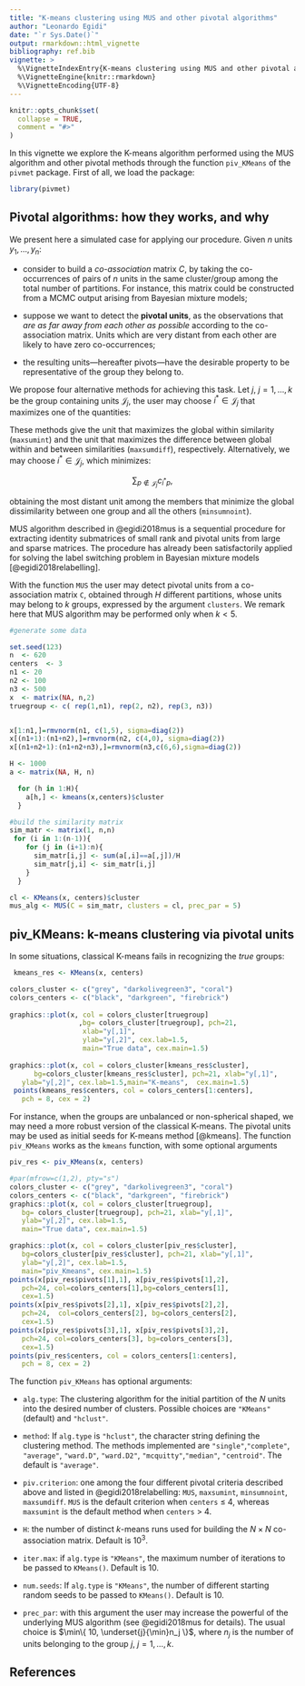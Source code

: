```yaml
---
title: "K-means clustering using MUS and other pivotal algorithms"
author: "Leonardo Egidi"
date: "`r Sys.Date()`"
output: rmarkdown::html_vignette
bibliography: ref.bib
vignette: >
  %\VignetteIndexEntry{K-means clustering using MUS and other pivotal algorithms}
  %\VignetteEngine{knitr::rmarkdown}
  %\VignetteEncoding{UTF-8}
---
```


```r
knitr::opts_chunk$set(
  collapse = TRUE,
  comment = "#>"
)
```

In this vignette we explore the K-means algorithm performed using the MUS algorithm and other pivotal methods through the function `piv_KMeans` of the `pivmet` package. First of all, we load the package:

```r
library(pivmet)
```



## Pivotal algorithms: how they works, and why

 We present here a simulated case for applying our procedure. Given $n$ units $y_1,\ldots,y_n$:

- consider to build a *co-association* matrix $C$, by taking the co-occurrences of pairs of $n$ units in
the same cluster/group among the total number of partitions. For instance, this matrix could be constructed from a MCMC output arising from Bayesian mixture models;

- suppose we want to detect the **pivotal units**, as the observations that *are as far away from each
other as possible* according to the co-association matrix. Units which are very distant from each other are likely to have
zero co-occurrences;

- the resulting units---hereafter pivots---have the desirable property to be representative of the group they belong to.

We propose four alternative methods for achieving this task. Let $j, \ j=1,\ldots,k$ be the group containing units $\mathcal J_j$, the user may choose ${i^*}\in\mathcal J_j$ that maximizes one of the quantities:

\begin{align*}
& \sum_{p\in\mathcal J_j} c_{{i^*}p}  \\
& \sum_{p\in\mathcal J_j} c_{{i^*}p} - \sum_{p\not\in\mathcal J_j} c_{{i^*}p}.
\end{align*}

These methods give the unit that maximizes the global within similarity (`maxsumint`) and the unit that maximizes the difference between global within and between similarities (`maxsumdiff`), respectively. Alternatively, we may choose $i^{*} \in\mathcal J_j$, which minimizes:

$$\sum_{p\not\in\mathcal J_j} c_{i^{*}p},$$

obtaining the most distant unit among the members that minimize the global dissimilarity between one group and all the others (`minsumnoint`).


MUS algorithm described in @egidi2018mus is a sequential procedure for extracting identity submatrices of small rank and pivotal units from large and sparse matrices. The procedure has already
been satisfactorily applied for solving the label switching problem in Bayesian mixture
models [@egidi2018relabelling].

With the function `MUS` the user may detect pivotal units from a co-association matrix `C`, obtained through $H$ different partitions, whose units may belong to $k$ groups, expressed by the argument `clusters`. We remark here that MUS algorithm may be performed only when $k <5$.

```r
#generate some data

set.seed(123)
n  <- 620
centers  <- 3
n1 <- 20
n2 <- 100
n3 <- 500
x  <- matrix(NA, n,2)
truegroup <- c( rep(1,n1), rep(2, n2), rep(3, n3))


x[1:n1,]=rmvnorm(n1, c(1,5), sigma=diag(2))
x[(n1+1):(n1+n2),]=rmvnorm(n2, c(4,0), sigma=diag(2))
x[(n1+n2+1):(n1+n2+n3),]=rmvnorm(n3,c(6,6),sigma=diag(2))

H <- 1000
a <- matrix(NA, H, n)

  for (h in 1:H){
    a[h,] <- kmeans(x,centers)$cluster
  }

#build the similarity matrix
sim_matr <- matrix(1, n,n)
 for (i in 1:(n-1)){
    for (j in (i+1):n){
      sim_matr[i,j] <- sum(a[,i]==a[,j])/H
      sim_matr[j,i] <- sim_matr[i,j]
    }
  }

cl <- KMeans(x, centers)$cluster
mus_alg <- MUS(C = sim_matr, clusters = cl, prec_par = 5)


```



## piv_KMeans: k-means clustering via pivotal units

In some situations, classical K-means fails in recognizing the *true* groups:

```r
 kmeans_res <- KMeans(x, centers)
```


```r

colors_cluster <- c("grey", "darkolivegreen3", "coral")
colors_centers <- c("black", "darkgreen", "firebrick")
 
graphics::plot(x, col = colors_cluster[truegroup]
                 ,bg= colors_cluster[truegroup], pch=21,
                  xlab="y[,1]",
                  ylab="y[,2]", cex.lab=1.5,
                  main="True data", cex.main=1.5)
 
graphics::plot(x, col = colors_cluster[kmeans_res$cluster], 
      bg=colors_cluster[kmeans_res$cluster], pch=21, xlab="y[,1]",
   ylab="y[,2]", cex.lab=1.5,main="K-means",  cex.main=1.5)
 points(kmeans_res$centers, col = colors_centers[1:centers], 
   pch = 8, cex = 2)

```


For instance, when the groups are unbalanced or non-spherical shaped, we may need a more robust version of the classical K-means. The pivotal units may be used as initial seeds for K-means method [@kmeans]. The function `piv_KMeans` works as the `kmeans` function, with some optional arguments

```r
piv_res <- piv_KMeans(x, centers)
```

```r
#par(mfrow=c(1,2), pty="s")
colors_cluster <- c("grey", "darkolivegreen3", "coral")
colors_centers <- c("black", "darkgreen", "firebrick")
graphics::plot(x, col = colors_cluster[truegroup],
   bg= colors_cluster[truegroup], pch=21, xlab="y[,1]",
   ylab="y[,2]", cex.lab=1.5,
   main="True data", cex.main=1.5)

graphics::plot(x, col = colors_cluster[piv_res$cluster],
   bg=colors_cluster[piv_res$cluster], pch=21, xlab="y[,1]",
   ylab="y[,2]", cex.lab=1.5,
   main="piv_Kmeans", cex.main=1.5)
points(x[piv_res$pivots[1],1], x[piv_res$pivots[1],2],
   pch=24, col=colors_centers[1],bg=colors_centers[1],
   cex=1.5)
points(x[piv_res$pivots[2],1], x[piv_res$pivots[2],2],
   pch=24,  col=colors_centers[2], bg=colors_centers[2],
   cex=1.5)
points(x[piv_res$pivots[3],1], x[piv_res$pivots[3],2],
   pch=24, col=colors_centers[3], bg=colors_centers[3],
   cex=1.5)
points(piv_res$centers, col = colors_centers[1:centers],
   pch = 8, cex = 2)

```



The function `piv_KMeans` has optional arguments:

- `alg.type`: The clustering algorithm for the initial partition of the $N$ units into the desired number of clusters. Possible choices are `"KMeans"` (default) and `"hclust"`.

- `method`: If `alg.type` is `"hclust"`, the character string defining the clustering method. The methods implemented are  `"single"`,`"complete"`, `"average"`, `"ward.D"`, `"ward.D2"`, `"mcquitty"`,`"median"`, `"centroid"`. The default is `"average"`.

- `piv.criterion`: one among the four different pivotal criteria described above and listed in @egidi2018relabelling: `MUS`, `maxsumint`, `minsumnoint`, `maxsumdiff`. `MUS` is the default criterion when `centers` $\le$ 4, whereas `maxsumint` is the default method when `centers` > 4.

- `H`: the number of distinct $k$-means runs used for building the $N \times N$ co-association matrix. Default is $10^3$.

- `iter.max`: if `alg.type` is `"KMeans"`, the maximum number of iterations to be passed to `KMeans()`. Default is 10.

- `num.seeds`: If `alg.type` is `"KMeans"`, the number of different starting random seeds to be passed to `KMeans()`. Default is 10.

- `prec_par`: with this argument the user may increase the powerful of the underlying MUS algorithm (see @egidi2018mus for details). The usual choice is $\min\{ 10, \underset{j}{\min}n_j \}$, where $n_j$ is the number of units belonging to the group $j, \ j=1,\ldots,k$.





## References

